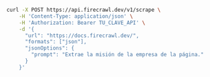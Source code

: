 ```bash cURL
curl -X POST https://api.firecrawl.dev/v1/scrape \
    -H 'Content-Type: application/json' \
    -H 'Authorization: Bearer TU_CLAVE_API' \
    -d '{
      "url": "https://docs.firecrawl.dev/",
      "formats": ["json"],
      "jsonOptions": {
        "prompt": "Extrae la misión de la empresa de la página."
      }
    }'
```

